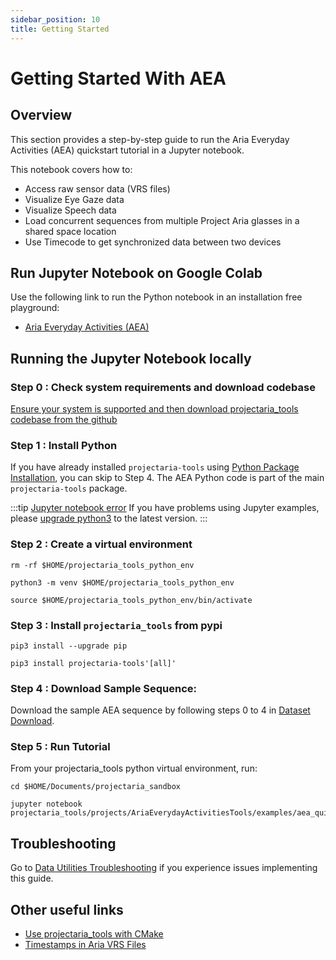 ```yaml
---
sidebar_position: 10
title: Getting Started
---
```


# Getting Started With AEA

## Overview

This section provides a step-by-step guide to run the Aria Everyday Activities (AEA) quickstart tutorial in a Jupyter notebook.

This notebook covers how to:


* Access raw sensor data (VRS files)
* Visualize Eye Gaze data
* Visualize Speech data
* Load concurrent sequences from multiple Project Aria glasses in a shared space location
* Use Timecode to get synchronized data between two devices


## Run Jupyter Notebook on Google Colab

Use the following link to run the Python notebook in an installation free playground:

* [Aria Everyday Activities (AEA)](https://colab.research.google.com/github/facebookresearch/projectaria_tools/blob/main/projects/AriaEverydayActivities/examples/aea_quickstart_tutorial.ipynb)



## Running the Jupyter Notebook locally


### Step 0 : Check system requirements and download codebase

[Ensure your system is supported and then download projectaria_tools codebase from the github](/data_utilities/installation/download_codebase.mdx)


### Step 1 : Install Python

If you have already installed `projectaria-tools` using [Python Package Installation](/data_utilities/installation/installation_python.mdx), you can skip to Step 4. The AEA Python code is part of the main `projectaria-tools` package.

:::tip [Jupyter notebook error](/data_utilities/installation/troubleshooting.mdx#jupyter-notebook-error)
If you have problems using Jupyter examples, please [upgrade python3](https://www.python.org/downloads/) to the latest version.
:::

### Step 2 : Create a virtual environment


```
rm -rf $HOME/projectaria_tools_python_env

python3 -m venv $HOME/projectaria_tools_python_env

source $HOME/projectaria_tools_python_env/bin/activate
```


### Step 3 : Install `projectaria_tools` from pypi

```
pip3 install --upgrade pip

pip3 install projectaria-tools'[all]'
```



### Step 4 : Download Sample Sequence:

Download the sample AEA sequence by following steps 0 to 4 in [Dataset Download](aea_download_dataset.mdx).


### Step 5 : Run Tutorial

From your projectaria_tools python virtual environment, run:

```
cd $HOME/Documents/projectaria_sandbox

jupyter notebook projectaria_tools/projects/AriaEverydayActivitiesTools/examples/aea_quickstart_tutorial.ipynb
```


## Troubleshooting
Go to [Data Utilities Troubleshooting](/data_utilities/installation/troubleshooting.mdx) if you experience issues implementing this guide.

## Other useful links
* [Use projectaria_tools with CMake](/data_utilities/installation/installation_cpp.mdx)
* [Timestamps in Aria VRS Files](/data_formats/aria_vrs/timestamps_in_aria_vrs.mdx)
